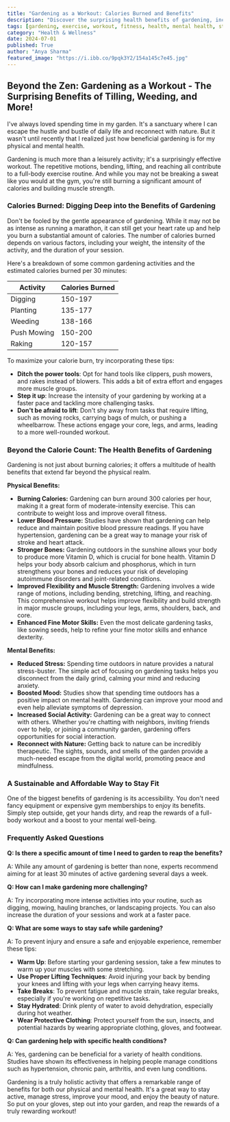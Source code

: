 ```yaml
---
title: "Gardening as a Workout: Calories Burned and Benefits"
description: "Discover the surprising health benefits of gardening, including calorie burning, improved mood, reduced stress, and strengthened muscles.  This blog explores how to make gardening a full-body workout and provides tips for a safe and rewarding experience."
tags: [gardening, exercise, workout, fitness, health, mental health, stress relief, calorie burn, muscle strength, outdoor activity, lifestyle, well-being]
category: "Health & Wellness"
date: 2024-07-01
published: True
author: "Anya Sharma"
featured_image: "https://i.ibb.co/9pqk3Y2/154a145c7e45.jpg"
---
```


## Beyond the Zen: Gardening as a Workout - The Surprising Benefits of Tilling, Weeding, and More!

I've always loved spending time in my garden. It's a sanctuary where I can escape the hustle and bustle of daily life and reconnect with nature. But it wasn't until recently that I realized just how beneficial gardening is for my physical and mental health. 

Gardening is much more than a leisurely activity; it's a surprisingly effective workout. The repetitive motions, bending, lifting, and reaching all contribute to a full-body exercise routine. And while you may not be breaking a sweat like you would at the gym, you're still burning a significant amount of calories and building muscle strength.

### Calories Burned:  Digging Deep into the Benefits of Gardening

Don't be fooled by the gentle appearance of gardening.  While it may not be as intense as running a marathon, it can still get your heart rate up and help you burn a substantial amount of calories. The number of calories burned depends on various factors, including your weight, the intensity of the activity, and the duration of your session. 

Here's a breakdown of some common gardening activities and the estimated calories burned per 30 minutes:

| Activity | Calories Burned |
|---|---|
| Digging | 150-197 |
| Planting | 135-177 |
| Weeding | 138-166 |
| Push Mowing | 150-200 |
| Raking | 120-157 |

To maximize your calorie burn, try incorporating these tips: 

* **Ditch the power tools**: Opt for hand tools like clippers, push mowers, and rakes instead of blowers. This adds a bit of extra effort and engages more muscle groups.
* **Step it up**:  Increase the intensity of your gardening by working at a faster pace and tackling more challenging tasks. 
* **Don't be afraid to lift**:  Don't shy away from tasks that require lifting, such as moving rocks, carrying bags of mulch, or pushing a wheelbarrow. These actions engage your core, legs, and arms, leading to a more well-rounded workout.

### Beyond the Calorie Count: The Health Benefits of Gardening

Gardening is not just about burning calories; it offers a multitude of health benefits that extend far beyond the physical realm. 

**Physical Benefits:**

* **Burning Calories:**  Gardening can burn around 300 calories per hour, making it a great form of moderate-intensity exercise. This can contribute to weight loss and improve overall fitness.
* **Lower Blood Pressure:**  Studies have shown that gardening can help reduce and maintain positive blood pressure readings. If you have hypertension, gardening can be a great way to manage your risk of stroke and heart attack. 
* **Stronger Bones:**  Gardening outdoors in the sunshine allows your body to produce more Vitamin D, which is crucial for bone health. Vitamin D helps your body absorb calcium and phosphorus, which in turn strengthens your bones and reduces your risk of developing autoimmune disorders and joint-related conditions. 
* **Improved Flexibility and Muscle Strength:** Gardening involves a wide range of motions, including bending, stretching, lifting, and reaching. This comprehensive workout helps improve flexibility and build strength in major muscle groups, including your legs, arms, shoulders, back, and core.
* **Enhanced Fine Motor Skills:** Even the most delicate gardening tasks, like sowing seeds, help to refine your fine motor skills and enhance dexterity.

**Mental Benefits:**

* **Reduced Stress:**  Spending time outdoors in nature provides a natural stress-buster. The simple act of focusing on gardening tasks helps you disconnect from the daily grind, calming your mind and reducing anxiety.
* **Boosted Mood:**  Studies show that spending time outdoors has a positive impact on mental health. Gardening can improve your mood and even help alleviate symptoms of depression.
* **Increased Social Activity:**  Gardening can be a great way to connect with others. Whether you're chatting with neighbors, inviting friends over to help, or joining a community garden, gardening offers opportunities for social interaction.  
* **Reconnect with Nature:**  Getting back to nature can be incredibly therapeutic.  The sights, sounds, and smells of the garden provide a much-needed escape from the digital world, promoting peace and mindfulness.

###  A Sustainable and Affordable Way to Stay Fit

One of the biggest benefits of gardening is its accessibility.  You don't need fancy equipment or expensive gym memberships to enjoy its benefits.  Simply step outside, get your hands dirty, and reap the rewards of a full-body workout and a boost to your mental well-being.

### Frequently Asked Questions

**Q:  Is there a specific amount of time I need to garden to reap the benefits?**

A:  While any amount of gardening is better than none, experts recommend aiming for at least 30 minutes of active gardening several days a week. 

**Q:  How can I make gardening more challenging?**

A:  Try incorporating more intense activities into your routine, such as digging, mowing, hauling branches, or landscaping projects.  You can also increase the duration of your sessions and work at a faster pace.

**Q:  What are some ways to stay safe while gardening?**

A:  To prevent injury and ensure a safe and enjoyable experience, remember these tips:

* **Warm Up**:  Before starting your gardening session, take a few minutes to warm up your muscles with some stretching. 
* **Use Proper Lifting Techniques**:  Avoid injuring your back by bending your knees and lifting with your legs when carrying heavy items.
* **Take Breaks**:  To prevent fatigue and muscle strain, take regular breaks, especially if you're working on repetitive tasks.
* **Stay Hydrated**:  Drink plenty of water to avoid dehydration, especially during hot weather. 
* **Wear Protective Clothing**:  Protect yourself from the sun, insects, and potential hazards by wearing appropriate clothing, gloves, and footwear.

**Q:  Can gardening help with specific health conditions?**

A:  Yes, gardening can be beneficial for a variety of health conditions.  Studies have shown its effectiveness in helping people manage conditions such as hypertension, chronic pain,  arthritis, and even lung conditions. 

Gardening is a truly holistic activity that offers a remarkable range of benefits for both our physical and mental health.  It's a great way to stay active, manage stress, improve your mood, and enjoy the beauty of nature.  So put on your gloves, step out into your garden, and reap the rewards of a truly rewarding workout!
